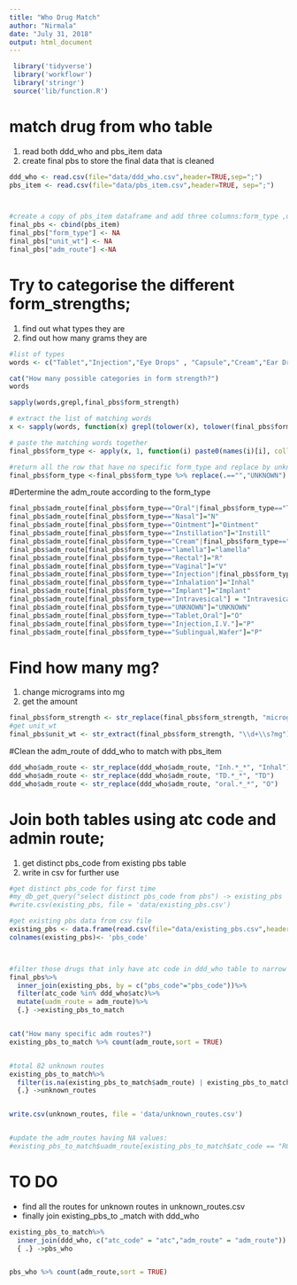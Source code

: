 ```yaml
---
title: "Who Drug Match"
author: "Nirmala"
date: "July 31, 2018"
output: html_document
---
```

```r
 library('tidyverse')
 library('workflowr')
 library('stringr')
 source('lib/function.R')  
```

# match drug from who table
1) read both ddd_who and pbs_item data
2) create final pbs to store the final data that is cleaned

```r
ddd_who <- read.csv(file="data/ddd_who.csv",header=TRUE,sep=";")
pbs_item <- read.csv(file="data/pbs_item.csv",header=TRUE, sep=";") 



#create a copy of pbs_item dataframe and add three columns:form_type ,unit_wt,adm_route
final_pbs <- cbind(pbs_item) 
final_pbs["form_type"] <- NA
final_pbs["unit_wt"] <- NA
final_pbs["adm_route"] <-NA 
```
# Try to categorise the different form_strengths;
1) find out what types they are
2) find out how many grams they are

```r
#list of types
words <- c("Tablet","Injection","Eye Drops" , "Capsule","Cream","Ear Drops","Inhalation","Mixtures","other","Nasal","Ointment","Oral","Transdermal","Suppositories","Mouth","lotions","Intravesical","Lemella","Parenteral","I.V.","Sublingual","Rectal","Implant","Vaginal","Lamella","Syrup","Elixir","Lozenge","Wafer")

cat("How many possible categories in form strength?")
words

sapply(words,grepl,final_pbs$form_strength)

# extract the list of matching words
x <- sapply(words, function(x) grepl(tolower(x), tolower(final_pbs$form_strength)))

# paste the matching words together
final_pbs$form_type <- apply(x, 1, function(i) paste0(names(i)[i], collapse = ","))
```

```r

#return all the row that have no specific form_type and replace by unknown
final_pbs$form_type <-final_pbs$form_type %>% replace(.=="","UNKNOWN")
```

#Dertermine the adm_route according to the form_type
```r
final_pbs$adm_route[final_pbs$form_type=="Oral"|final_pbs$form_type=="Tablet"|final_pbs$form_type=="Capsule"|final_pbs$form_type=="Mouth"|final_pbs$form_type == "Lozenge"|final_pbs$form_type == "Elixir"|final_pbs$form_type == "Wafer"|final_pbs$form_type == "Syrup"|final_pbs$form_type=="Sublingual"]="O"
final_pbs$adm_route[final_pbs$form_type=="Nasal"]="N"
final_pbs$adm_route[final_pbs$form_type=="Ointment"]="Ointment"
final_pbs$adm_route[final_pbs$form_type=="Instillation"]="Instill"
final_pbs$adm_route[final_pbs$form_type=="Cream"|final_pbs$form_type=="lotions"|final_pbs$form_type=="Transdermal"]="TD"
final_pbs$adm_route[final_pbs$form_type=="lamella"]="lamella"
final_pbs$adm_route[final_pbs$form_type=="Rectal"]="R"
final_pbs$adm_route[final_pbs$form_type=="Vaginal"]="V"
final_pbs$adm_route[final_pbs$form_type=="Injection"|final_pbs$form_type=="Eye lotion"| final_pbs$form_type =="Eye Drops"|final_pbs$form_type=="Ear Drops"|final_pbs$form_type=="Parenteral"|final_pbs$form_type=="I.V."]="P"
final_pbs$adm_route[final_pbs$form_type=="Inhalation"]="Inhal"
final_pbs$adm_route[final_pbs$form_type=="Implant"]="Implant"
final_pbs$adm_route[final_pbs$form_type=="Intravesical"] = "Intravesical"
final_pbs$adm_route[final_pbs$form_type=="UNKNOWN"]="UNKNOWN"
final_pbs$adm_route[final_pbs$form_type=="Tablet,Oral"]="O"
final_pbs$adm_route[final_pbs$form_type=="Injection,I.V."]="P"
final_pbs$adm_route[final_pbs$form_type=="Sublingual,Wafer"]="P"
```


# Find how many mg?
1) change micrograms into mg 
2) get the amount
```r
final_pbs$form_strength <- str_replace(final_pbs$form_strength, "micrograms", "mg")
#get unit_wt 
final_pbs$unit_wt <- str_extract(final_pbs$form_strength, "\\d+\\s?mg") 
```

#Clean the adm_route of ddd_who to match with pbs_item
```r
ddd_who$adm_route <- str_replace(ddd_who$adm_route, "Inh.*_*", "Inhal")
ddd_who$adm_route <- str_replace(ddd_who$adm_route, "TD.*_*", "TD")
ddd_who$adm_route <- str_replace(ddd_who$adm_route, "oral.*_*", "O")

```



# Join both tables using atc code and admin route; 
1) get distinct pbs_code from existing pbs table
2) write in csv for further use

```r
#get distinct pbs_code for first time
#my_db_get_query("select distinct pbs_code from pbs") -> existing_pbs
#write.csv(existing_pbs, file = 'data/existing_pbs.csv')

#get existing pbs data from csv file
existing_pbs <- data.frame(read.csv(file="data/existing_pbs.csv",header=TRUE, sep=",")[,2]) 
colnames(existing_pbs)<- 'pbs_code'



#filter those drugs that inly have atc code in ddd_who table to narrow down search
final_pbs%>%
  inner_join(existing_pbs, by = c("pbs_code"="pbs_code"))%>%
  filter(atc_code %in% ddd_who$atc)%>%
  mutate(uadm_route = adm_route)%>%
  {.} ->existing_pbs_to_match


cat("How many specific adm routes?")
existing_pbs_to_match %>% count(adm_route,sort = TRUE)


#total 82 unknown routes 
existing_pbs_to_match%>%
  filter(is.na(existing_pbs_to_match$adm_route) | existing_pbs_to_match$adm_route =="UNKNOWN")%>%
  {.} ->unknown_routes


write.csv(unknown_routes, file = 'data/unknown_routes.csv')


#update the adm_routes having NA values:
#existing_pbs_to_match$uadm_route[existing_pbs_to_match$atc_code == "R03AC02"] <- "Inhal"
```


# TO DO
* find all the routes for unknown routes in unknown_routes.csv
* finally join existing_pbs_to _match with ddd_who
```r

existing_pbs_to_match%>%
  inner_join(ddd_who, c("atc_code" = "atc","adm_route" = "adm_route")) %>%
  { .} ->pbs_who


pbs_who %>% count(adm_route,sort = TRUE)



```
